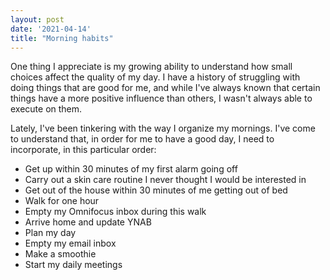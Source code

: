 ```yaml
---
layout: post
date: '2021-04-14'
title: "Morning habits"
---  
```

One thing I appreciate is my growing ability to understand how small choices affect the quality of my day. I have a history of struggling with doing things that are good for me, and while I've always known that certain things have a more positive influence than others, I wasn't always able to execute on them.

Lately, I've been tinkering with the way I organize my mornings. I've come to understand that, in order for me to have a good day, I need to incorporate, in this particular order:

- Get up within 30 minutes of my first alarm going off
- Carry out a skin care routine I never thought I would be interested in
- Get out of the house within 30 minutes of me getting out of bed
- Walk for one hour
- Empty my Omnifocus inbox during this walk
- Arrive home and update YNAB
- Plan my day
- Empty my email inbox
- Make a smoothie
- Start my daily meetings